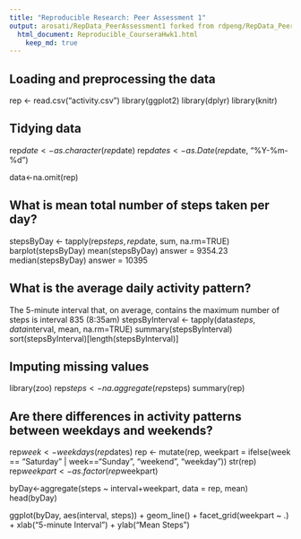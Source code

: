 ```yaml
---
title: "Reproducible Research: Peer Assessment 1"
output: arosati/RepData_PeerAssessment1 forked from rdpeng/RepData_PeerAssessment1
  html_document: Reproducible_CourseraHwk1.html
    keep_md: true
---
```



## Loading and preprocessing the data
rep <- read.csv("activity.csv")
library(ggplot2)
library(dplyr)
library(knitr)

## Tidying data
rep$date <- as.character(rep$date)
rep$dates <- as.Date(rep$date, "%Y-%m-%d")

data<-na.omit(rep)

## What is mean total number of steps taken per day?
stepsByDay <- tapply(rep$steps, rep$date, sum, na.rm=TRUE)
barplot(stepsByDay)
mean(stepsByDay)
answer = 9354.23
median(stepsByDay)
answer = 10395


## What is the average daily activity pattern?
The 5-minute interval that, on average, contains the maximum number of steps is interval 835 (8:35am)
stepsByInterval <- tapply(data$steps, data$interval, mean, na.rm=TRUE)
summary(stepsByInterval)
sort(stepsByInterval)[length(stepsByInterval)]


## Imputing missing values
library(zoo)
rep$steps<-na.aggregate(rep$steps)
summary(rep)


## Are there differences in activity patterns between weekdays and weekends?
rep$week <- weekdays(rep$dates)
rep <- mutate(rep, weekpart = ifelse(week == "Saturday" | week=="Sunday", "weekend", "weekday"))
str(rep)
rep$weekpart <- as.factor(rep$weekpart)

byDay<-aggregate(steps ~ interval+weekpart, data = rep, mean)
head(byDay)

ggplot(byDay, aes(interval, steps)) + 
    geom_line() + 
    facet_grid(weekpart ~ .) +
    xlab("5-minute Interval") + 
    ylab("Mean Steps")
